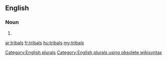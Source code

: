 ==English==

===Noun===
{{head|en}}

# {{plural of|tribal}}

[[Category:English plurals]][[Category:English plurals using obsolete wikisyntax]]

[[ar:tribals]]
[[fr:tribals]]
[[hu:tribals]]
[[my:tribals]]